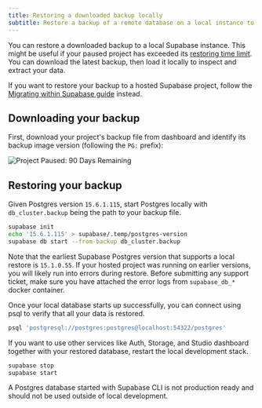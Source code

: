 ```yaml
---
title: Restoring a downloaded backup locally
subtitle: Restore a backup of a remote database on a local instance to inspect and extract data
---
```


You can restore a downloaded backup to a local Supabase instance. This might be useful if your paused project has exceeded its [restoring time limit](/docs/guides/platform/upgrading#time-limits). You can download the latest backup, then load it locally to inspect and extract your data.

<Admonition type="caution">

If you want to restore your backup to a hosted Supabase project, follow the [Migrating within Supabase guide](/docs/guides/platform/migrating-within-supabase) instead.

</Admonition>

## Downloading your backup

First, download your project's backup file from dashboard and identify its backup image version (following the `PG:` prefix):

<Image
  zoomable
  alt="Project Paused: 90 Days Remaining"
  src="/docs/img/guides/platform/paused-dl-image-version.png"
/>

## Restoring your backup

Given Postgres version `15.6.1.115`, start Postgres locally with `db_cluster.backup` being the path to your backup file.

```sh
supabase init
echo '15.6.1.115' > supabase/.temp/postgres-version
supabase db start --from-backup db_cluster.backup
```

Note that the earliest Supabase Postgres version that supports a local restore is `15.1.0.55`. If your hosted project was running on earlier versions, you will likely run into errors during restore. Before submitting any support ticket, make sure you have attached the error logs from `supabase_db_*` docker container.

Once your local database starts up successfully, you can connect using psql to verify that all your data is restored.

```sh
psql 'postgresql://postgres:postgres@localhost:54322/postgres'
```

If you want to use other services like Auth, Storage, and Studio dashboard together with your restored database, restart the local development stack.

```sh
supabase stop
supabase start
```

A Postgres database started with Supabase CLI is not production ready and should not be used outside of local development.
